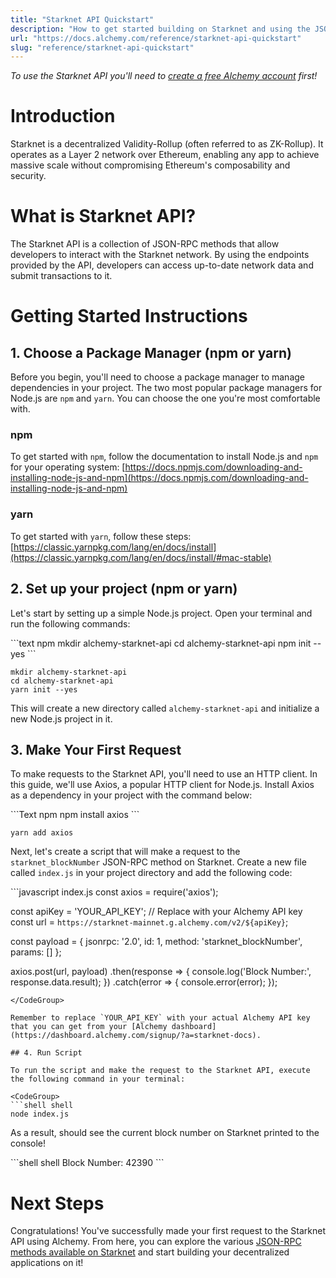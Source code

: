 ```yaml
---
title: "Starknet API Quickstart"
description: "How to get started building on Starknet and using the JSON-RPC API"
url: "https://docs.alchemy.com/reference/starknet-api-quickstart"
slug: "reference/starknet-api-quickstart"
---
```


*To use the Starknet API you'll need to [create a free Alchemy account](https://dashboard.alchemy.com/signup/?a=starknet-docs) first!*

# Introduction

Starknet is a decentralized Validity-Rollup (often referred to as ZK-Rollup). It operates as a Layer 2 network over Ethereum, enabling any app to achieve massive scale without compromising Ethereum's composability and security.

# What is Starknet API?

The Starknet API is a collection of JSON-RPC methods that allow developers to interact with the Starknet network. By using the endpoints provided by the API, developers can access up-to-date network data and submit transactions to it.

# Getting Started Instructions

## 1. Choose a Package Manager (npm or yarn)

Before you begin, you'll need to choose a package manager to manage dependencies in your project. The two most popular package managers for Node.js are `npm` and `yarn`. You can choose the one you're most comfortable with.

### npm

To get started with `npm`, follow the documentation to install Node.js and `npm` for your operating system: [https://docs.npmjs.com/downloading-and-installing-node-js-and-npm](https://docs.npmjs.com/downloading-and-installing-node-js-and-npm)

### yarn

To get started with `yarn`, follow these steps: [https://classic.yarnpkg.com/lang/en/docs/install](https://classic.yarnpkg.com/lang/en/docs/install/#mac-stable)

## 2. Set up your project (npm or yarn)

Let's start by setting up a simple Node.js project. Open your terminal and run the following commands:

<CodeGroup>
  ```text npm
  mkdir alchemy-starknet-api
  cd alchemy-starknet-api
  npm init --yes
  ```

  ```text yarn
  mkdir alchemy-starknet-api
  cd alchemy-starknet-api
  yarn init --yes
  ```
</CodeGroup>

This will create a new directory called `alchemy-starknet-api` and initialize a new Node.js project in it.

## 3. Make Your First Request

To make requests to the Starknet API, you'll need to use an HTTP client. In this guide, we'll use Axios, a popular HTTP client for Node.js. Install Axios as a dependency in your project with the command below:

<CodeGroup>
  ```Text npm
  npm install axios
  ```

  ```Text yarn
  yarn add axios
  ```
</CodeGroup>

Next, let's create a script that will make a request to the `starknet_blockNumber` JSON-RPC method on Starknet. Create a new file called `index.js` in your project directory and add the following code:

<CodeGroup>
  ```javascript index.js
  const axios = require('axios');

  const apiKey = 'YOUR_API_KEY'; // Replace with your Alchemy API key
  const url = `https://starknet-mainnet.g.alchemy.com/v2/${apiKey}`;

  const payload = {
    jsonrpc: '2.0',
    id: 1,
    method: 'starknet_blockNumber',
    params: []
  };

  axios.post(url, payload)
    .then(response => {
      console.log('Block Number:', response.data.result);
    })
    .catch(error => {
      console.error(error);
    });
  ```
</CodeGroup>

Remember to replace `YOUR_API_KEY` with your actual Alchemy API key that you can get from your [Alchemy dashboard](https://dashboard.alchemy.com/signup/?a=starknet-docs).

## 4. Run Script

To run the script and make the request to the Starknet API, execute the following command in your terminal:

<CodeGroup>
  ```shell shell
  node index.js
  ```
</CodeGroup>

As a result, should see the current block number on Starknet printed to the console!

<CodeGroup>
  ```shell shell
  Block Number: 42390
  ```
</CodeGroup>

# Next Steps

Congratulations! You've successfully made your first request to the Starknet API using Alchemy. From here, you can explore the various [JSON-RPC methods available on Starknet](/reference/starknet-getclasshashat) and start building your decentralized applications on it!
